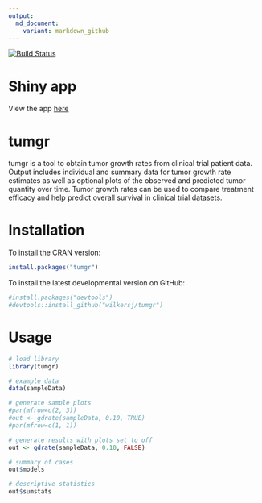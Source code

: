 ```yaml
---
output:
  md_document:
    variant: markdown_github
---
```


<!-- README.md is generated from README.Rmd. Please edit that file -->

[![Build Status](https://travis-ci.org/wilkersj/tumgr.svg?branch=master)](https://travis-ci.org/wilkersj/tumgr)

# Shiny app
View the app [here](https://wilkersj.shinyapps.io/tumgrShiny)

# tumgr
 tumgr is a tool to obtain tumor growth rates from clinical trial patient data. Output includes individual and summary data for tumor growth rate estimates as well as optional plots of the observed and predicted tumor quantity over time.  Tumor growth rates can be used to compare treatment efficacy and help predict overall survival in clinical trial datasets.
 

# Installation
To install the CRAN version:

```r
install.packages("tumgr")  
```


To install the latest developmental version on GitHub:
```r
#install.packages("devtools")
#devtools::install_github("wilkersj/tumgr")
```

# Usage
```r

# load library
library(tumgr)

# example data  
data(sampleData)

# generate sample plots
#par(mfrow=c(2, 3))
#out <- gdrate(sampleData, 0.10, TRUE)
#par(mfrow=c(1, 1))

# generate results with plots set to off
out <- gdrate(sampleData, 0.10, FALSE)

# summary of cases
out$models

# descriptive statistics
out$sumstats
```



